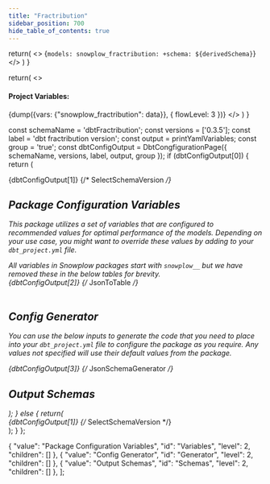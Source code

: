 ```yaml
---
title: "Fractribution"
sidebar_position: 700
hide_table_of_contents: true
---
```



  return(
    <>
    <CodeBlock language="yaml">
    {`models:
  snowplow_fractribution:
    +schema: ${derivedSchema}`}
        </CodeBlock>
    </>
  )
}

  return(
    <>
      <h4>Project Variables:</h4>
      <CodeBlock language="yaml">{dump({vars: {"snowplow_fractribution": data}}, { flowLevel: 3 })}</CodeBlock>
    </>
  )
}

  const schemaName = 'dbtFractribution';
  const versions = ['0.3.5'];
  const label = 'dbt fractribution version';
  const output = printYamlVariables;
  const group = 'true';
  const dbtConfigOutput = DbtCongfigurationPage({
    schemaName,
    versions,
    label,
    output,
    group
  });
  if (dbtConfigOutput[0]) {
    return (
      <div>
        {dbtConfigOutput[1]} {/* SelectSchemaVersion */}
        <br/>
        <h2 id="Variables">Package Configuration Variables</h2>
        <p>This package utilizes a set of variables that are configured to recommended values for optimal performance of the models. Depending on your use case, you might want to override these values by adding to your <code>dbt_project.yml</code> file.</p>
        <Admonition type="note">
          All variables in Snowplow packages start with `snowplow__` but we have removed these in the below tables for brevity.
        </Admonition>
        <br/>
        {dbtConfigOutput[2]} {/* JsonToTable */}
        <br/>
        <br/>
        <h2 id="Generator">Config Generator</h2>
        <p>You can use the below inputs to generate the code that you need to place into your <code>dbt_project.yml</code> file to configure the package as you require. Any values not specified will use their default values from the package.</p>
        {dbtConfigOutput[3]} {/* JsonSchemaGenerator */}
        <br/>
        <h2 id="Schemas">Output Schemas</h2>
        <DbtSchemas/>
        <SchemaSetter output={printSchemaVariables}/>
      </div>
    );
  } else {
    return(
      <div>
        {dbtConfigOutput[1]} {/* SelectSchemaVersion */}
      </div>
    );
  }
};

<MyMdxComponent/>

{
  "value": "Package Configuration Variables",
  "id": "Variables",
  "level": 2,
  "children": []
},
{
  "value": "Config Generator",
  "id": "Generator",
  "level": 2,
  "children": []
},
{
  "value": "Output Schemas",
  "id": "Schemas",
  "level": 2,
  "children": []
},
];
